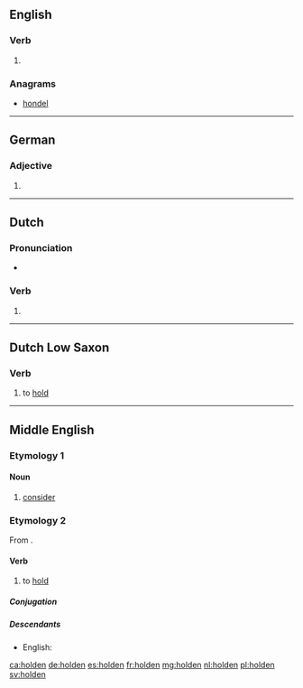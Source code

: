 ==English==

===Verb===
{{head|en|past participle}}

# {{context|archaic|lang=en}} {{past participle of|hold|lang=en|nocat=1}}

===Anagrams===
* [[hondel#English|hondel]]

----

==German==

===Adjective===
{{head|de|adjective form}}

# {{inflected form of|hold|lang=de}}

----

==Dutch==

===Pronunciation===
* {{audio|Nl-holden.ogg|Audio|lang=nl}}

===Verb===
{{nl-verb-form}}

# {{nl-verb form of|n=pl|t=past|m=ind+subj|hollen}}

----

==Dutch Low Saxon==

===Verb===
{{head|nds-nl|verb}}

# to [[hold]]

----

==Middle English==
{{attention|enm|not a noun}}

===Etymology 1===

====Noun====
{{head|enm|noun}}

# [[consider]]

===Etymology 2===
From {{etyl|ang|enm}} {{term|healdan|lang=ang}}.

====Verb====
{{head|enm|verb}}

# to [[hold]]

=====Conjugation=====
{{enm-conj|type=strong|holde|holdeþ, holden|holdest|holdeþ, holden|holdeþ|holdeþ, holden|holde|holden|holdende, holdinge|(y)holden|held(e)|helden|helde(st)|helden|held(e)|helden|helde|helde|hold(e)|holdeþ}}

=====Descendants=====
* English: {{l|en|hold}}

[[ca:holden]]
[[de:holden]]
[[es:holden]]
[[fr:holden]]
[[mg:holden]]
[[nl:holden]]
[[pl:holden]]
[[sv:holden]]
